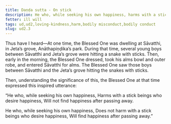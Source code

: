 ```yaml
---
title: Daṇḍa sutta - On stick
description: He who, while seeking his own happiness, harms with a stick beings who desire happiness, will not find happiness after passing away.
fetter: ill will
tags: ud,ud2,loving-kindness,harm,bodily misconduct,bodily conduct
slug: ud2.3
---
```


Thus have I heard—At one time, the Blessed One was dwelling at Sāvatthi, in Jeta’s grove, Anāthapiṇḍika’s park. During that time, several young boys between Sāvatthi and Jeta’s grove were hitting a snake with sticks. Then, early in the morning, the Blessed One dressed, took his alms bowl and outer robe, and entered Sāvatthi for alms. The Blessed One saw those boys between Sāvatthi and the Jeta’s grove hitting the snakes with sticks.

Then, understanding the significance of this, the Blessed One at that time expressed this inspired utterance:

“He who, while seeking his own happiness,
Harms with a stick beings who desire happiness,
Will not find happiness after passing away.

He who, while seeking his own happiness,
Does not harm with a stick beings who desire happiness,
Will find happiness after passing away.”